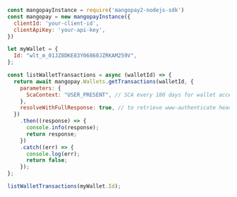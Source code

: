   
```javascript NodeJS  
const mangopayInstance = require('mangopay2-nodejs-sdk')
const mangopay = new mangopayInstance({
  clientId: 'your-client-id',
  clientApiKey: 'your-api-key',
})

let myWallet = {
  Id: "wlt_m_01JZ8DKE83Y06860JZRKAM259V",
};

const listWalletTransactions = async (walletId) => {
  return await mangopay.Wallets.getTransactions(walletId, {
    parameters: {
      ScaContext: "USER_PRESENT", // SCA every 180 days for wallet access
    },
    resolveWithFullResponse: true, // to retrieve www-authenticate header with PendingUserAction RedirectUrl
  })
    .then((response) => {
      console.info(response);
      return response;
    })
    .catch((err) => {
      console.log(err);
      return false;
    });
};

listWalletTransactions(myWallet.Id);
```